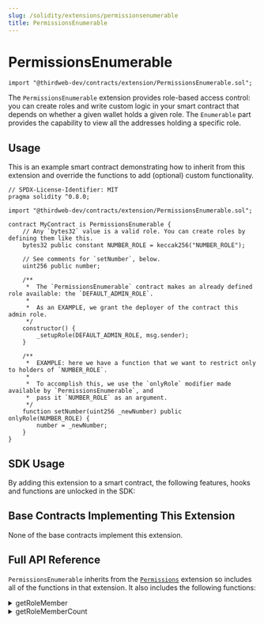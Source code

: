 ```yaml
---
slug: /solidity/extensions/permissionsenumerable
title: PermissionsEnumerable
---
```



# PermissionsEnumerable

```solidity
import "@thirdweb-dev/contracts/extension/PermissionsEnumerable.sol";
```

The `PermissionsEnumerable` extension provides role-based access control: you can create roles and write custom logic in your smart contract that depends on whether a given wallet holds a given role.
The `Enumerable` part provides the capability to view all the addresses holding a specific role.

<ViewContractCodeButton
  link="https://github.com/thirdweb-dev/contracts/blob/main/contracts/extension/PermissionsEnumerable.sol"
  name="PermissionsEnumerable"
/>

## Usage

This is an example smart contract demonstrating how to inherit from this extension and override the functions to add (optional) custom functionality.

```solidity
// SPDX-License-Identifier: MIT
pragma solidity ^0.8.0;

import "@thirdweb-dev/contracts/extension/PermissionsEnumerable.sol";

contract MyContract is PermissionsEnumerable {
    // Any `bytes32` value is a valid role. You can create roles by defining them like this.
    bytes32 public constant NUMBER_ROLE = keccak256("NUMBER_ROLE");

    // See comments for `setNumber`, below.
    uint256 public number;

    /**
     *  The `PermissionsEnumerable` contract makes an already defined role available: the `DEFAULT_ADMIN_ROLE`.
     *
     *  As an EXAMPLE, we grant the deployer of the contract this admin role.
     */
    constructor() {
        _setupRole(DEFAULT_ADMIN_ROLE, msg.sender);
    }

    /**
     *  EXAMPLE: here we have a function that we want to restrict only to holders of `NUMBER_ROLE`.
     *
     *  To accomplish this, we use the `onlyRole` modifier made available by `PermissionsEnumerable`, and
     *  pass it `NUMBER_ROLE` as an argument.
     */
    function setNumber(uint256 _newNumber) public onlyRole(NUMBER_ROLE) {
        number = _newNumber;
    }
}
```

## SDK Usage

By adding this extension to a smart contract, the following features, hooks and functions are unlocked in the SDK:

<div className="row" style={{ marginBottom: 12 }}>
  <div className="col col--3" style={{ padding: 8 }}>
    <QuickstartCard
      name="React"
      link="/react/react.useallrolemembers"
      image="/assets/languages/react.png"
    />
  </div>
  <div className="col col--3" style={{ padding: 8 }}>
    <QuickstartCard
      name="TypeScript"
      link="/typescript/sdk.permissions"
      image="/assets/languages/typescript.png"
    />
  </div>
  <div className="col col--3" style={{ padding: 8 }}>
    <QuickstartCard
      name="Python"
      link="/python/contract-roles"
      image="/assets/languages/python.png"
    />
  </div>
</div>

## Base Contracts Implementing This Extension

None of the base contracts implement this extension.

## Full API Reference

`PermissionsEnumerable` inherits from the [`Permissions`](/solidity/extensions/permissions#full-api-reference) extension so includes
all of the functions in that extension. It also includes the following functions:

<details>
<summary>getRoleMember</summary>
<div>

```solidity
function getRoleMember(bytes32 role, uint256 index) external view returns (address member);
```

- Returns one of the accounts that have `role`. `index` must be a value between 0 and the value of `getRoleMemberCount` at the time, non-inclusive.
- Parameters:
  - `role`: keccak256 hash of the role. e.g. keccak256("TRANSFER_ROLE")
  - `index`: Index in list of current members for the role.

</div>
</details>

<details>
<summary>getRoleMemberCount</summary>
<div>

```solidity
function getRoleMemberCount(bytes32 role) external view returns (uint256 count);
```

- Returns the number of accounts that have `role`. Can be used together with `getRoleMember` to enumerate all bearers of a role.
- Parameters:
  - `role`: keccak256 hash of the role. e.g. keccak256("TRANSFER_ROLE")

</div>
</details>
